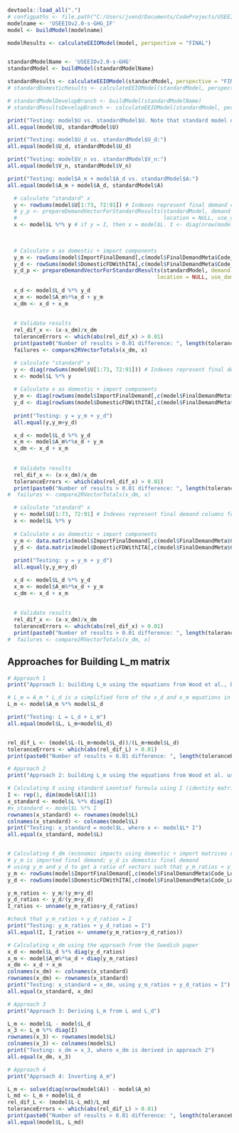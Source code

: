
```r

devtools::load_all(".")
# configpaths <- file.path("C:/Users/jvend/Documents/CodeProjects/USEEIOStateMethod/model_specs", c("StateEEIOv1.0-s-20.yml"))
modelname <- 'USEEIOv2.0-s-GHG_IF'
model <- buildModel(modelname)

modelResults <- calculateEEIOModel(model, perspective = "FINAL")


standardModelName <- 'USEEIOv2.0-s-GHG'
standardModel <- buildModel(standardModelName)

standardResults <- calculateEEIOModel(standardModel, perspective = "FINAL")
# standardDomesticResults <- calculateEEIOModel(standardModel, perspective = "FINAL",use_domestic_requirements = TRUE)

# standardModelDevelopBranch <- buildModel(standardModelName)
# standardResultsDevelopBranch <- calculateEEIOModel(standardModel, perspective = "FINAL")

print("Testing: model$U vs. standardModel$U. Note that standard model does not have import factors and is built in the 'standard' approach.")
all.equal(model$U, standardModel$U)

print("Testing: model$U_d vs. standardModel$U_d:")
all.equal(model$U_d, standardModel$U_d)

print("Testing: model$V_n vs. standardModel$V_n:")
all.equal(model$V_n, standardModel$V_n)

print("Testing: model$A_m + model$A_d vs. standardModel$A:")
all.equal(model$A_m + model$A_d, standardModel$A)


```


```r

  # calculate "standard" x
  y <- rowSums(model$U[1:73, 72:91]) # Indexes represent final demand columns for all commodities in model$U
  # y_p <- prepareDemandVectorForStandardResults(standardModel, demand = "Production", 
  #                                              location = NULL, use_domestic_requirements = FALSE) # all.equal(y_p, as.matrix(y)) == TRUE
  x <- model$L %*% y # if y = I, then x = model$L. I <- diag(nrow(model$A))

  
  
  # Calculate x as domestic + import components
  y_m <- rowSums(model$ImportFinalDemand[,c(model$FinalDemandMeta$Code_Loc)])
  y_d <- rowSums(model$DomesticFDWithITA[,c(model$FinalDemandMeta$Code_Loc)])
  y_d_p <- prepareDemandVectorForStandardResults(standardModel, demand = "Production",
                                               location = NULL, use_domestic_requirements = TRUE) # all.equal(y_d_p, as.matrix(y_d)) == TRUE
  
  x_d <- model$L_d %*% y_d
  x_m <- model$A_m%*%x_d + y_m
  x_dm <- x_d + x_m
  
  
  # Validate results
  rel_dif_x <- (x-x_dm)/x_dm
  toleranceErrors <- which(abs(rel_dif_x) > 0.01)
  print(paste0("Number of results > 0.01 difference: ", length(toleranceErrors)))
  failures <- compare2RVectorTotals(x_dm, x)


```


```r
  
  # calculate "standard" x
  y <- diag(rowSums(model$U[1:73, 72:91])) # Indexes represent final demand columns for all commodities in model$U
  x <- model$L %*% y 
  
  # Calculate x as domestic + import components
  y_m <- diag(rowSums(model$ImportFinalDemand[,c(model$FinalDemandMeta$Code_Loc)]))
  y_d <- diag(rowSums(model$DomesticFDWithITA[,c(model$FinalDemandMeta$Code_Loc)]))
  
  print("Testing: y = y_m + y_d")
  all.equal(y,y_m+y_d)

  x_d <- model$L_d %*% y_d
  x_m <- model$A_m%*%x_d + y_m
  x_dm <- x_d + x_m
  
  
  # Validate results
  rel_dif_x <- (x-x_dm)/x_dm
  toleranceErrors <- which(abs(rel_dif_x) > 0.01)
  print(paste0("Number of results > 0.01 difference: ", length(toleranceErrors)))
#  failures <- compare2RVectorTotals(x_dm, x)


```


```r
  
  # calculate "standard" x
  y <- model$U[1:73, 72:91] # Indexes represent final demand columns for all commodities in model$U
  x <- model$L %*% y 
  
  # Calculate x as domestic + import components
  y_m <- data.matrix(model$ImportFinalDemand[,c(model$FinalDemandMeta$Code_Loc)])
  y_d <- data.matrix(model$DomesticFDWithITA[,c(model$FinalDemandMeta$Code_Loc)])
  
  print("Testing: y = y_m + y_d")
  all.equal(y,y_m+y_d)

  x_d <- model$L_d %*% y_d
  x_m <- model$A_m%*%x_d + y_m
  x_dm <- x_d + x_m
  
  
  # Validate results
  rel_dif_x <- (x-x_dm)/x_dm
  toleranceErrors <- which(abs(rel_dif_x) > 0.01)
  print(paste0("Number of results > 0.01 difference: ", length(toleranceErrors)))
#  failures <- compare2RVectorTotals(x_dm, x)


```

## Approaches for Building L_m matrix


```r
# Approach 1
print("Approach 1: building L_m using the equations from Wood et al., but ommitting the use of y vectors")

# L_m = A_m * L_d is a simplified form of the x_d and x_m equations in Validate 1 chunk, but omitting the y vectors
L_m <- model$A_m %*% model$L_d 

print("Testing: L = L_d + L_m")
all.equal(model$L, L_m+model$L_d)


rel_dif_L <- (model$L-(L_m+model$L_d))/(L_m+model$L_d)
toleranceErrors <- which(abs(rel_dif_L) > 0.01)
print(paste0("Number of results > 0.01 difference: ", length(toleranceErrors)))

```

```r
# Approach 2
print("Approach 2: building L_m using the equations from Wood et al. using I as y vector")

# Calculating X using standard Leontief formula using I (identity matrix) as y to test for equality between X and L
I <- rep(1, dim(model$A)[1])
x_standard <- model$L %*% diag(I)
#x_standard <- model$L %*% I
rownames(x_standard) <- rownames(model$L)
colnames(x_standard) <- colnames(model$L)
print("Testing: x_standard = model$L, where x <- model$L* I")
all.equal(x_standard, model$L)


# Calculating X_dm (economic impacts using domestic + import matrices rather than standard L)
# y_m is imported final demand; y_d is domestic final demand
# using y_m and y_d to get a ratio of vectors such that y_m_ratios + y_d_ratios = I
y_m <- rowSums(model$ImportFinalDemand[,c(model$FinalDemandMeta$Code_Loc)])
y_d <- rowSums(model$DomesticFDWithITA[,c(model$FinalDemandMeta$Code_Loc)])

y_m_ratios <- y_m/(y_m+y_d)
y_d_ratios <- y_d/(y_m+y_d)
I_ratios <- unname(y_m_ratios+y_d_ratios)

#check that y_m_ratios + y_d_ratios = I
print("Testing: y_m_ratios + y_d_ratios = I")
all.equal(I, I_ratios <- unname(y_m_ratios+y_d_ratios))

# Calculating x_dm using the approach from the Swedish paper
x_d <- model$L_d %*% diag(y_d_ratios)
x_m <- model$A_m%*%x_d + diag(y_m_ratios)
x_dm <- x_d + x_m
colnames(x_dm) <- colnames(x_standard)
rownames(x_dm) <- rownames(x_standard)
print("Testing: x_standard = x_dm, using y_m_ratios + y_d_ratios = I")
all.equal(x_standard, x_dm)


```


```r
# Approach 3
print("Approach 3: Deriving L_m from L and L_d")

L_m <- model$L - model$L_d
x_3 <- L_m %*% diag(I)
rownames(x_3) <- rownames(model$L)
colnames(x_3) <- colnames(model$L)
print("Testing: x_dm = x_3, where x_dm is derived in approach 2")
all.equal(x_dm, x_3)


```



```r
# Approach 4
print("Approach 4: Inverting A_m")

L_m <- solve(diag(nrow(model$A)) - model$A_m)
L_md <- L_m + model$L_d
rel_dif_L <- (model$L-L_md)/L_md
toleranceErrors <- which(abs(rel_dif_L) > 0.01)
print(paste0("Number of results > 0.01 difference: ", length(toleranceErrors)))
all.equal(model$L, L_md)

```
